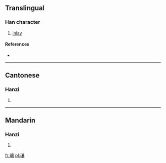 ==Translingual==

===Han character===
{{Han char|rn=96|rad=玉|as=17|sn=21|four=1013<sub>2</sub>|canj=一土卜口女 (MGYRV)}}

# [[inlay]]

====References====
* {{Han ref|kx=0745.190|dkj=21350|dj=1154.010|hdz=21146.070|uh=74D6|ud=29910|bh=C4EC|bd=50412}}

----

==Cantonese==

===Hanzi===
{{yue-hanzi|jyut=|y=seung1}}

# {{defn|lang=yue|sort=玉17}}

----

==Mandarin==

===Hanzi===
{{cmn-hanzi|pin=[[xiāng]] ([[xiang1]])|wg=hsiang<sup>1</sup>}}

# {{defn|lang=cmn|sort=玉17}}

[[fr:瓖]]
[[pl:瓖]]